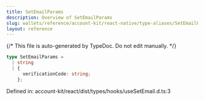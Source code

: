 ```yaml
---
title: SetEmailParams
description: Overview of SetEmailParams
slug: wallets/reference/account-kit/react-native/type-aliases/SetEmailParams
layout: reference
---
```


{/* This file is auto-generated by TypeDoc. Do not edit manually. */}

```ts
type SetEmailParams =
  | string
  | {
      verificationCode: string;
    };
```

Defined in: account-kit/react/dist/types/hooks/useSetEmail.d.ts:3
